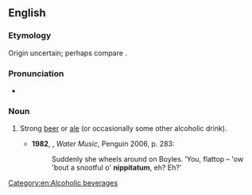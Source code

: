 ==English==

===Etymology===
Origin uncertain; perhaps compare {{m|en|nipperkin}}.

===Pronunciation===
* {{a|UK}} {{IPA|en|/nɪpɪˈtɑːtəm/}}

===Noun===
{{en-noun}}

# {{lb|en|now|_|rare}} Strong [[beer]] or [[ale]] (or occasionally some other alcoholic drink). {{defdate|from 16th c.}}
#* '''1982''', {{w|TC Boyle}}, ''Water Music'', Penguin 2006, p. 283:
#*: Suddenly she wheels around on Boyles. ‘You, flattop – 'ow 'bout a snootful o' '''nippitatum''', eh? Eh?’

[[Category:en:Alcoholic beverages]]